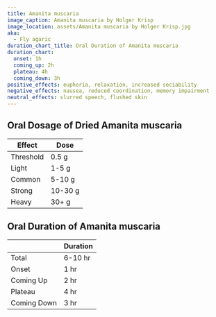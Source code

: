 ```yaml
---
title: Amanita muscaria
image_caption: Amanita muscaria by Holger Krisp
image_location: assets/Amanita muscaria by Holger Krisp.jpg
aka:
  - Fly agaric
duration_chart_title: Oral Duration of Amanita muscaria
duration_chart:
  onset: 1h
  coming_up: 2h
  plateau: 4h
  coming_down: 3h
positive_effects: euphoria, relaxation, increased sociability
negative_effects: nausea, reduced coordination, memory impairment
neutral_effects: slurred speech, flushed skin
---
```


## Oral Dosage of Dried Amanita muscaria
| Effect | Dose |
| --- | --- |
| Threshold | 0.5 g |
| Light | 1-5 g |
| Common | 5-10 g |
| Strong | 10-30 g |
| Heavy | 30+ g |

## Oral Duration of Amanita muscaria
|  | Duration |
| --- | --- |
| Total | 6-10 hr |
| Onset | 1 hr |
| Coming Up | 2 hr |
| Plateau | 4 hr |
| Coming Down | 3 hr |





